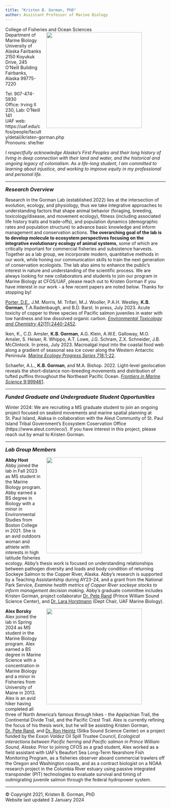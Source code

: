 ```yaml
---
title: "Kristen B. Gorman, PhD"
author: Assistant Professor of Marine Biology
---
```


<p>College of Fisheries and Ocean Sciences<img style="float: right; margin: 0px 75px 15px 15px;" src="/Users/KBGorman/Documents/2021 KGorman website/gormankb.github.io/index_files/figure-html/KGorman_2019.jpg" width="300" />
<br>Department of Marine Biology
<br>University of Alaska Fairbanks
<br>2150 Koyukuk Drive, 245 O’Neill Building
<br>Fairbanks, Alaska 99775-7220

<P>Tel: 907-474-5930
<br>Office: Irving II 230, Lab: O'Neill 141
<br>UAF web: https://uaf.edu/cfos/people/faculty/detail/kristen-gorman.php
<br>Pronouns: she/her

<P>*I respectfully acknowledge Alaska's First Peoples and their long history of*
<br>*living in deep connection with their land and water, and the historical and*
<br>*ongoing legacy of colonialism. As a life-long student, I am committed to*
<br>*learning about injustice, and working to improve equity in my professional*
<br>*and personal life.*

<HR>
<font size="3"><b><i>Research Overview</b></i></font>
<p>Research in the Gorman Lab (established 2022) lies at the intersection of evolution, ecology, and physiology, thus we take integrative approaches to understanding factors that shape animal behavior (foraging, breeding, toxicology/disease, and movement ecology), fitness (including associated life history traits and trade-offs), and population dynamics (demographic rates and population structure) to advance basic knowledge and inform management and conservation actions. **The overarching goal of the lab is to develop molecule to ecosystem perspectives focusing on the integrative evolutionary ecology of animal systems**, some of which are critically important for commercial fisheries and subsistence harvests. Together as a lab group, we incorporate modern, quantitative methods in our work, while honing our communication skills to train the next generation of conservation ecologists. The lab also aims to enhance the public's interest in nature and understanding of the scientific process. We are always looking for new collaborators and students to join our program in Marine Biology at CFOS/UAF, please reach out to Kristen Gorman if you have interest in our work - a few recent papers are noted below. Thanks for stopping by!

<p><u>Porter, D.E.</u>, J.M. Morris, M. Trifari, M.J. Wooller, P.A.H. Westley, **K.B. Gorman**, T.A.Radenbaugh, and B.D. Barst. In press, July 2023. Acute toxicity of copper to three species of Pacific salmon juveniles in water with low hardness and low dissolved organic carbon. <a href="https://doi.org/10.1002/etc.5724">*Environmental Toxicology and Chemistry* 42(11):2440-2452</a>.

<p>Iken, K., C.D. Amsler, **K.B. Gorman**, A.G. Klein, A.W.E. Galloway, M.O. Amsler, S. Heiser, R. Whippo, A.T. Lowe, J.G. Schram, Z.X. Schneider, J.B. McClintock. In press, July 2023. Macroalgal input into the coastal food web along a gradient of seasonal sea ice cover along the Western Antarctic Peninsula. <a href="https://doi.org/10.3354/meps14388">*Marine Ecology Progress Series* 718:1-22</a>.

<p>Schaefer, A.L., **K.B. Gorman**, and M.A. Bishop. 2022. Light-level geolocation reveals the short-distance non-breeding movements and distribution of tufted puffins throughout the Northeast Pacific Ocean. <a href="https://www.frontiersin.org/articles/10.3389/fmars.2022.999461/full">*Frontiers in Marine Science* 9:999461</a>.

<HR>
<font size="3"><b><i>Funded Graduate and Undergraduate Student Opportunities</b></i></font>
<p>Winter 2024: We are recruiting a MS graduate student to join an ongoing project focused on seabird movements and marine spatial planning at St. Paul Island, Alaksa in collaboration with the Aleut Community of St. Paul Island Tribal Government's Ecosystem Coservation Office (https://www.aleut.com/eco/). If you have interest in this project, please reach out by email to Kristen Gorman.

<HR>
<font size="3"><b><i>Lab Group Members</b></i></font>
<p>**Abby Host**<img style="float: right; margin: 0px 75px 15px 15px;" src="/Users/KBGorman/Documents/2021 KGorman website/gormankb.github.io/index_files/figure-html/AbbyHost.png" width="300" />
<br>Abby joined the lab in Fall 2023 as MS student in the Marine Biology program. Abby earned a BS degree in Biology with a minor in Environmental Studies from Boston College in 2021. She is an avid outdoors woman and athlete with interests in high latitude fisheries ecology. Abby's thesis work is focused on understanding relationships between pathogen diversity and loads and body condition of returning Sockeye Salmon to the Copper River, Alaska. Abby's research is supported by a Teaching Assistantship during AY23-24, and a grant from the National Park Service, *Examine health metrics of Copper River sockeye stocks to inform management decision making*. Abby's graduate committee includes Kristen Gorman, project collaborator <a href="https://pwssc.org/about/pete-s-rand-phd/">Dr. Pete Rand</a> (Prince William Sound Science Center), and <a href="https://www.uaf.edu/cfos/people/faculty/detail/lara-horstmann.php">Dr. Lara Horstmann</a> (Dept Chair, UAF Marine Biology).

<p>**Alex Borsky**<img style="float: right; margin: 0px 75px 15px 15px;" src="/Users/KBGorman/Documents/2021 KGorman website/gormankb.github.io/index_files/figure-html/AlexBorsky.JPG" width="300" />
<br>Alex joined the lab in Spring 2024 as MS student in the Marine Biology program. Alex earned a BS degree in Marine Science with a concentration in Marine Biology and a minor in Fisheries from University of Maine in 2013. Alex is an avid hiker having completed all three of North America's famous through hikes - the Applachian Trail, the Continental Divide Trail, and the Pacific Crest Trail. Alex is currently refining the focus of his thesis work, but he will be assisting Kristen Gorman, <a href="https://pwssc.org/about/pete-s-rand-phd/">Dr. Pete Rand</a>, and <a href="https://sitkascience.org/people/ron-heintz/">Dr. Ron Heintz</a> (Sitka Sound Science Center) on a project funded by the *Exxon Valdez* Oil Spill Trustee Council, *Ecological interactions between Pacific herring and Pacific salmon in Prince William Sound, Alaska*. Prior to joining CFOS as a grad student, Alex worked as a field assistant with UAF's Beaufort Sea Long-Term Nearshore Fish Monitoring Program, as a fisheries observer aboard commercial trawlers off the Oregon and Washington coasts, and as a contract biologist on a NOAA research project in the Columbia River estuary using passive integrated transponder (PIT) technologies to evaluate survival and timing of outmigrating juvenile salmon through the federal hydropower system.

<HR>
<p>© Copyright 2021, Kristen B. Gorman, PhD
<br> Website last updated 3 January 2024